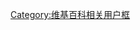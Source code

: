 <noinclude>{{historical}}</noinclude>{{Userbox-2
  |border-c = #000000
  |border-s = 1
  |id1-c     = #FFFFFF
  |id1-s     = 18
  |id1-fc    = #000000
  |id2-c     = #FFFFFF
  |id2-s     = 18
  |id2-fc    = #000000
  |info-c   = #ffe496
  |info-s   = 9
  |info-fc  = #000000
  |id1       = [[File:饭桶.png|45px]]
  |id2       = 饭
  |info     = 这个用户是'''[[User:爱学习的饭桶/饭桶会|饭桶会]]'''成员。
}}
<noinclude>[[Category:维基百科相关用户框]]</noinclude>